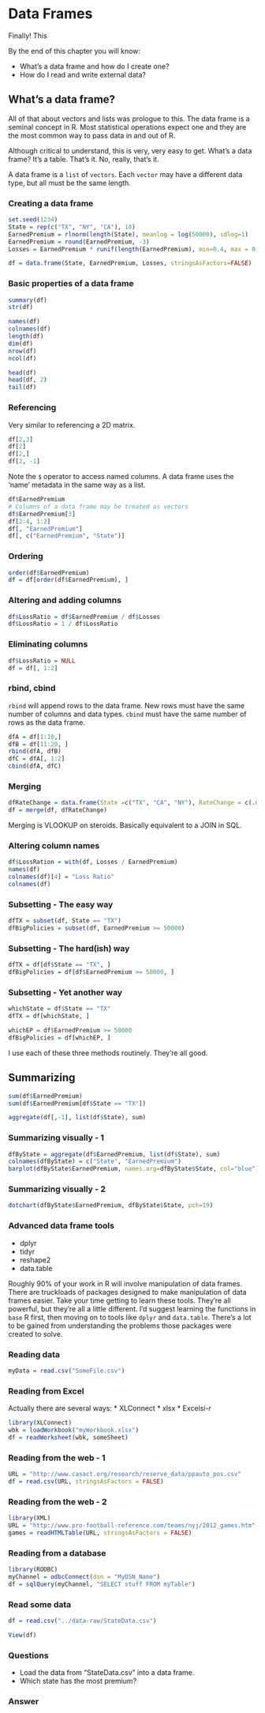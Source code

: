 # Data Frames

Finally! This 

By the end of this chapter you will know:

* What's a data frame and how do I create one?
* How do I read and write external data?

## What's a data frame?

All of that about vectors and lists was prologue to this. The data frame is a seminal concept in R. Most statistical operations expect one and they are the most common way to pass data in and out of R.

Although critical to understand, this is very, very easy to get. What's a data frame? It's a table. That's it. No, really, that's it. 

A data frame is a `list` of `vectors`. Each `vector` may have a different data type, but all must be the same length.

### Creating a data frame

```r
set.seed(1234)
State = rep(c("TX", "NY", "CA"), 10)
EarnedPremium = rlnorm(length(State), meanlog = log(50000), sdlog=1)
EarnedPremium = round(EarnedPremium, -3)
Losses = EarnedPremium * runif(length(EarnedPremium), min=0.4, max = 0.9)

df = data.frame(State, EarnedPremium, Losses, stringsAsFactors=FALSE)
```

### Basic properties of a data frame

```r
summary(df)
str(df)
```

```r
names(df)
colnames(df)
length(df)
dim(df)
nrow(df)
ncol(df)
```

```r
head(df)
head(df, 2)
tail(df)
```

### Referencing

Very similar to referencing a 2D matrix.

```r
df[2,3]
df[2]
df[2,]
df[2, -1]
```

Note the `$` operator to access named columns. A data frame uses the 'name' metadata in the same way as a list.

```r
df$EarnedPremium
# Columns of a data frame may be treated as vectors
df$EarnedPremium[3]
df[2:4, 1:2]
df[, "EarnedPremium"]
df[, c("EarnedPremium", "State")]
```

### Ordering

```r
order(df$EarnedPremium)
df = df[order(df$EarnedPremium), ]
```

### Altering and adding columns

```r
df$LossRatio = df$EarnedPremium / df$Losses
df$LossRatio = 1 / df$LossRatio
```

### Eliminating columns

```r
df$LossRatio = NULL
df = df[, 1:2]
```

### rbind, cbind

`rbind` will append rows to the data frame. New rows must have the same number of columns and data types. `cbind` must have the same number of rows as the data frame.

```r
dfA = df[1:10,]
dfB = df[11:20, ]
rbind(dfA, dfB)
dfC = dfA[, 1:2]
cbind(dfA, dfC)
```

### Merging

```r
dfRateChange = data.frame(State =c("TX", "CA", "NY"), RateChange = c(.05, -.1, .2))
df = merge(df, dfRateChange)
```

Merging is VLOOKUP on steroids. Basically equivalent to a JOIN in SQL.

### Altering column names

```r
df$LossRation = with(df, Losses / EarnedPremium)
names(df)
colnames(df)[4] = "Loss Ratio"
colnames(df)
```

### Subsetting - The easy way

```r
dfTX = subset(df, State == "TX")
dfBigPolicies = subset(df, EarnedPremium >= 50000)
```

### Subsetting - The hard(ish) way

```r
dfTX = df[df$State == "TX", ]
dfBigPolicies = df[df$EarnedPremium >= 50000, ]
```

### Subsetting - Yet another way

```r
whichState = df$State == "TX"
dfTX = df[whichState, ]

whichEP = df$EarnedPremium >= 50000
dfBigPolicies = df[whichEP, ]
```

I use each of these three methods routinely. They're all good.

## Summarizing

```r
sum(df$EarnedPremium)
sum(df$EarnedPremium[df$State == "TX"])

aggregate(df[,-1], list(df$State), sum)
```

### Summarizing visually - 1

```r
dfByState = aggregate(df$EarnedPremium, list(df$State), sum)
colnames(dfByState) = c("State", "EarnedPremium")
barplot(dfByState$EarnedPremium, names.arg=dfByState$State, col="blue")
```

### Summarizing visually - 2

```r
dotchart(dfByState$EarnedPremium, dfByState$State, pch=19)
```

### Advanced data frame tools
  
* dplyr
* tidyr
* reshape2
* data.table

Roughly 90% of your work in R will involve manipulation of data frames. There are truckloads of packages designed to make manipulation of data frames easier. Take your time getting to learn these tools. They're all powerful, but they're all a little different. I'd suggest learning the functions in `base` R first, then moving on to tools like `dplyr` and `data.table`. There's a lot to be gained from understanding the problems those packages were created to solve.

### Reading data

```r
myData = read.csv("SomeFile.csv")
```

### Reading from Excel

Actually there are several ways:
* XLConnect
* xlsx
* Excelsi-r

```r
library(XLConnect)
wbk = loadWorkbook("myWorkbook.xlsx")
df = readWorksheet(wbk, someSheet)
```

### Reading from the web - 1 

```r
URL = "http://www.casact.org/research/reserve_data/ppauto_pos.csv"
df = read.csv(URL, stringsAsFactors = FALSE)
```

### Reading from the web - 2 

```r
library(XML)
URL = "http://www.pro-football-reference.com/teams/nyj/2012_games.htm"
games = readHTMLTable(URL, stringsAsFactors = FALSE)
```

### Reading from a database 

```r
library(RODBC)
myChannel = odbcConnect(dsn = "MyDSN_Name")
df = sqlQuery(myChannel, "SELECT stuff FROM myTable")
```

### Read some data

```r
df = read.csv("../data-raw/StateData.csv")
```

```r
View(df)
```

### Questions

* Load the data from "StateData.csv" into a data frame.
* Which state has the most premium?

### Answer

```r
```